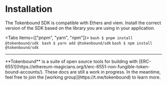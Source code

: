 
# Installation

The Tokenbound SDK is compatible with Ethers and viem. Install the correct version of the SDK based on the library you are using in your application.

<Tabs items={["pnpm", "yarn", "npm"]}>
  <Tab>```bash $ pnpm install @tokenbound/sdk ```</Tab>
  <Tab>```bash $ yarn add @tokenbound/sdk```</Tab>
  <Tab>```bash $ npm install @tokenbound/sdk ```</Tab>
</Tabs>

---

<Callout emoji="✍🏽">
  **Tokenbound** is a suite of open source tools for building with
  [ERC-6551](https://ethereum-magicians.org/t/erc-6551-non-fungible-token-bound-accounts/).
  These docs are still a work in progress. In the meantime, feel free to join
  the [working group](https://t.me/tokenbound) to learn more.
</Callout>
